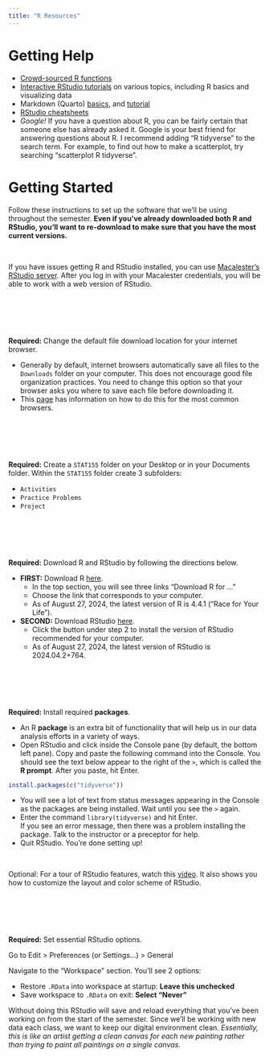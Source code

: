 ```yaml
---
title: "R Resources"
---
```


# Getting Help

- [Crowd-sourced R functions](https://docs.google.com/document/d/1YDLUpplJi8cnpJMCKOq9hKKjMGmFM-5_ZIU7lVySi-M/edit)
- [Interactive RStudio tutorials](https://rstudio.cloud/learn/primers) on various topics, including R basics and visualizing data
- Markdown (Quarto) [basics](https://quarto.org/docs/authoring/markdown-basics.html), and [tutorial](https://quarto.org/docs/get-started/hello/rstudio.html)
- [RStudio cheatsheets](https://www.rstudio.com/resources/cheatsheets/)
- *Google!* If you have a question about R, you can be fairly certain that someone else has already asked it. Google is your best friend for answering questions about R. I recommend adding “R tidyverse” to the search term. For example, to find out how to make a scatterplot, try searching “scatterplot R tidyverse”.


# Getting Started

Follow these instructions to set up the software that we'll be using throughout the semester. **Even if you've already downloaded both R and RStudio, you'll want to re-download to make sure that you have the most current versions.**

<br>

If you have issues getting R and RStudio installed, you can use [Macalester's RStudio server](https://rstudio.macalester.edu/). After you log in with your Macalester credentials, you will be able to work with a web version of RStudio.

<br><br><br><br>

**Required:** Change the default file download location for your internet browser.

- Generally by default, internet browsers automatically save all files to the `Downloads` folder on your computer. This does not encourage good file organization practices. You need to change this option so that your browser asks you where to save each file before downloading it.
- This [page](https://www.online-tech-tips.com/computer-tips/change-default-download-folder-location-on-any-web-browser/) has information on how to do this for the most common browsers.

<br><br><br><br>

**Required:** Create a `STAT155` folder on your Desktop or in your Documents folder. Within the `STAT155` folder create 3 subfolders:

- `Activities`
- `Practice Problems`
- `Project`

<br><br><br><br>

**Required:** Download R and RStudio by following the directions below.

- **FIRST:** Download R [here](https://cran.rstudio.com/).
    - In the top section, you will see three links "Download R for ..."
    - Choose the link that corresponds to your computer.
    - As of August 27, 2024, the latest version of R is 4.4.1 ("Race for Your Life").
- **SECOND:** Download RStudio [here](https://posit.co/download/rstudio-desktop/#download).
    - Click the button under step 2 to install the version of RStudio recommended for your computer.
    - As of August 27, 2024, the latest version of RStudio is 2024.04.2+764.

<br><br><br><br>

**Required:** Install required **packages**.

- An R **package** is an extra bit of functionality that will help us in our data analysis efforts in a variety of ways.
- Open RStudio and click inside the Console pane (by default, the bottom left pane). Copy and paste the following command into the Console. You should see the text below appear to the right of the `> `, which is called the **R prompt**. After you paste, hit Enter.

```r
install.packages(c("tidyverse"))
```

- You will see a lot of text from status messages appearing in the Console as the packages are being installed. Wait until you see the `> ` again.
- Enter the command `library(tidyverse)` and hit Enter.    
    If you see an error message, then there was a problem installing the package. Talk to the instructor or a preceptor for help.
- Quit RStudio. You're done setting up!

<br>

Optional: For a tour of RStudio features, watch this [video](https://www.youtube.com/watch?v=HWnanydsBCs). It also shows you how to customize the layout and color scheme of RStudio.

<br><br><br><br>

**Required:** Set essential RStudio options.

Go to Edit > Preferences (or Settings...) > General

Navigate to the "Workspace" section. You'll see 2 options:

- Restore `.RData` into workspace at startup: **Leave this unchecked**
- Save workspace to `.RData` on exit: **Select "Never"**

Without doing this RStudio will save and reload everything that you've been working on from the start of the semester. Since we'll be working with new data each class, we want to keep our digital environment clean. *Essentially, this is like an artist getting a clean canvas for each new painting rather than trying to paint all paintings on a single canvas.*

